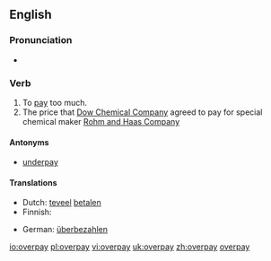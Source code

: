 ==English==

===Pronunciation===
* {{IPA|/'ovəɻpeɪ/}}
*: {{rhymes|eɪ}}

===Verb===
{{en-verb|overpays|overpaying|overpaid}}

# To [[pay]] too much.
# The price that [[#http://en.wikipedia.org/wiki/Dow_Chemical|Dow Chemical Company]] agreed to pay for special chemical maker [[#http://en.wikipedia.org/wiki/Rohm_&_Haas|Rohm and Haas Company]]
====Antonyms====
* [[underpay]]

====Translations====
{{trans-top|to pay too much}}
* Dutch: [[teveel]] [[betalen]]
* Finnish: {{t+|fi|maksaa}} {{t+|fi|liikaa}}
{{trans-mid}}
* German: [[überbezahlen]]
{{trans-bottom}}

[[io:overpay]]
[[pl:overpay]]
[[vi:overpay]]
[[uk:overpay]]
[[zh:overpay]]
[[#English|overpay]]